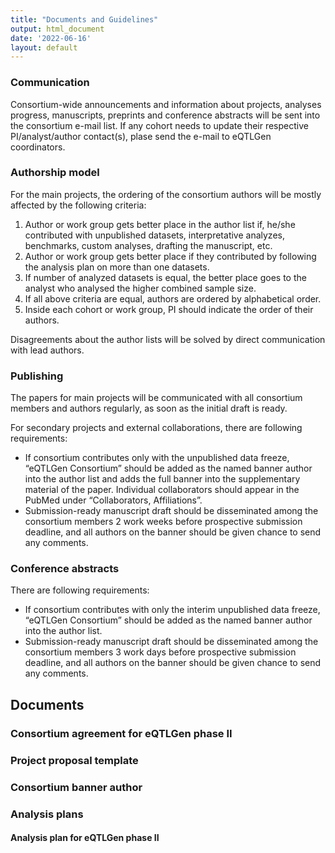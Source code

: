 ```yaml
---
title: "Documents and Guidelines"
output: html_document
date: '2022-06-16'
layout: default
---
```

### Communication

Consortium-wide announcements and information about projects, analyses progress, manuscripts, preprints and conference abstracts will be sent into the consortium e-mail list. If any cohort needs to update their respective PI/analyst/author contact(s), plase send the e-mail to eQTLGen coordinators.

### Authorship model

For the main projects, the ordering of the consortium authors will be mostly affected by the following criteria:

1. Author or work group gets better place in the author list if, he/she contributed with unpublished datasets, interpretative analyzes, benchmarks, custom analyses, drafting the manuscript, etc.
2. Author or work group gets better place if they contributed by following the analysis plan on more than one datasets.
3. If number of analyzed datasets is equal, the better place goes to the analyst who analysed the higher combined sample size.
4. If all above criteria are equal, authors are ordered by alphabetical order.
5. Inside each cohort or work group, PI should indicate the order of their authors.

Disagreements about the author lists will be solved by direct communication with lead authors.

### Publishing

The papers for main projects will be communicated with all consortium members and authors regularly, as soon as the initial draft is ready.

For secondary projects and external collaborations, there are following requirements:

- If consortium contributes only with the unpublished data freeze, "eQTLGen Consortium" should be added as the named banner author into the author list and adds the full banner into the supplementary material of the paper. Individual collaborators should appear in the PubMed under "Collaborators, Affiliations".
- Submission-ready manuscript draft should be disseminated among the consortium members 2 work weeks before prospective submission deadline, and all authors on the banner should be given chance to send any comments.

### Conference abstracts

There are following requirements:

- If consortium contributes with only the interim unpublished data freeze, "eQTLGen Consortium" should be added as the named banner author into the author list.
- Submission-ready manuscript draft should be disseminated among the consortium members 3 work days before prospective submission deadline, and all authors on the banner should be given chance to send any comments.

## Documents

### Consortium agreement for eQTLGen phase II

### Project proposal template

### Consortium banner author

### Analysis plans

#### Analysis plan for eQTLGen phase II